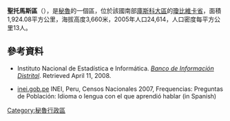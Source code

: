 '''聖托馬斯區'''（{{lang-es|Distrito de Santo Tomás}}），是[[秘魯|秘魯]]的一個區，位於該國南部[[庫斯科大區|庫斯科大區]]的[[瓊比維卡省|瓊比維卡省]]，面積1,924.08平方公里，海拔高度3,660米，2005年人口24,614，人口密度每平方公里13人。

==參考資料==
*{{es icon}} Instituto Nacional de Estadística e Informática. ''[https://web.archive.org/web/20080423164200/http://desa.inei.gob.pe/mapas/bid/ Banco de Información Distrital]''. Retrieved April 11, 2008.
*[https://web.archive.org/web/20130127005551/http://iinei.inei.gob.pe/iinei/RedatamCpv2007.asp?id=ResultadosCensales%3Fori%3DC inei.gob.pe] INEI, Peru, Censos Nacionales 2007, Frequencias: Preguntas de Población: Idioma o lengua con el que aprendió hablar (in Spanish)

{{Peru-geo-stub}}
[[Category:秘魯行政區|Category:秘魯行政區]]